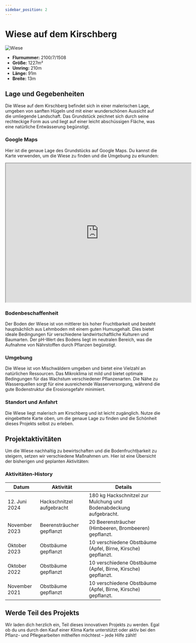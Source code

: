 ```yaml
---
sidebar_position: 2
---
```


# Wiese auf dem Kirschberg

<img src="/img/wiese_001/wiese.jpg" alt="Wiese" id="klimakarte" />

- **Flurnummer:** 2100/7/1508
- **Größe:** 1227m² 
- **Umring:** 210m
- **Länge:** 91m
- **Breite:** 13m

## Lage und Gegebenheiten

Die Wiese auf dem Kirschberg befindet sich in einer malerischen Lage, umgeben von sanften Hügeln und mit einer wunderschönen Aussicht auf die umliegende Landschaft. Das Grundstück zeichnet sich durch seine rechteckige Form aus und liegt auf einer leicht abschüssigen Fläche, was eine natürliche Entwässerung begünstigt. 

### Google Maps

Hier ist die genaue Lage des Grundstücks auf Google Maps. Du kannst die Karte verwenden, um die Wiese zu finden und die Umgebung zu erkunden:

<iframe src="https://www.google.com/maps/embed?pb=!1m10!1m8!1m3!1d520.4860323983513!2d7.37658!3d49.295217!3m2!1i1024!2i768!4f13.1!5e1!3m2!1sen!2sde!4v1716334849985!5m2!1sen!2sde" width="600" height="450" allowfullscreen="" loading="lazy" referrerpolicy="no-referrer-when-downgrade"></iframe>

### Bodenbeschaffenheit

Der Boden der Wiese ist von mittlerer bis hoher Fruchtbarkeit und besteht hauptsächlich aus Lehmboden mit einem guten Humusgehalt. Dies bietet ideale Bedingungen für verschiedene landwirtschaftliche Kulturen und Baumarten. Der pH-Wert des Bodens liegt im neutralen Bereich, was die Aufnahme von Nährstoffen durch Pflanzen begünstigt.

### Umgebung

Die Wiese ist von Mischwäldern umgeben und bietet eine Vielzahl an natürlichen Ressourcen. Das Mikroklima ist mild und bietet optimale Bedingungen für das Wachstum verschiedener Pflanzenarten. Die Nähe zu Wasserquellen sorgt für eine ausreichende Wasserversorgung, während die gute Bodenstruktur die Erosionsgefahr minimiert.


### Standort und Anfahrt

Die Wiese liegt malerisch am Kirschberg und ist leicht zugänglich. Nutze die eingebettete Karte oben, um die genaue Lage zu finden und die Schönheit dieses Projekts selbst zu erleben.


## Projektaktivitäten

Um die Wiese nachhaltig zu bewirtschaften und die Bodenfruchtbarkeit zu steigern, setzen wir verschiedene Maßnahmen um. Hier ist eine Übersicht der bisherigen und geplanten Aktivitäten:

### Aktivitäten-History

| Datum       | Aktivität                                 | Details                                                               |
|-------------|-------------------------------------------|----------------------------------------------------------------------|
| 12. Juni 2024 | Hackschnitzel aufgebracht                 | 180 kg Hackschnitzel zur Mulchung und Bodenabdeckung aufgebracht.    |
| November 2023 | Beerensträucher gepflanzt                 | 20 Beerensträucher (Himbeeren, Brombeeren) gepflanzt.               |
| Oktober 2023 | Obstbäume gepflanzt                       | 10 verschiedene Obstbäume (Apfel, Birne, Kirsche) gepflanzt.         |
| Oktober 2022 | Obstbäume gepflanzt                       | 10 verschiedene Obstbäume (Apfel, Birne, Kirsche) gepflanzt.         |
| November 2021| Obstbäume gepflanzt                       | 10 verschiedene Obstbäume (Apfel, Birne, Kirsche) gepflanzt.         |

## Werde Teil des Projekts

Wir laden dich herzlich ein, Teil dieses innovativen Projekts zu werden. Egal ob du uns durch den Kauf einer Klima Karte unterstützt oder aktiv bei den Pflanz- und Pflegearbeiten mithelfen möchtest – jede Hilfe zählt!

